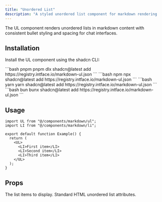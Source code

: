 ```yaml
---
title: "Unordered List"
description: "A styled unordered list component for markdown rendering with proper spacing and bullet styling."
---
```


The UL component renders unordered lists in markdown content with consistent bullet styling and spacing for chat interfaces.

## Installation

Install the UL component using the shadcn CLI:

<CodeGroup>
  ```bash pnpm 
  pnpm dlx shadcn@latest add https://registry.intface.io/markdown-ul.json
  ```
  ```bash npm 
  npx shadcn@latest add https://registry.intface.io/markdown-ul.json
  ```
  ```bash yarn 
  yarn shadcn@latest add https://registry.intface.io/markdown-ul.json
  ```
  ```bash bun 
  bunx shadcn@latest add https://registry.intface.io/markdown-ul.json
  ```
</CodeGroup>

## Usage

```tsx
import UL from "@/components/markdown/ul";
import LI from "@/components/markdown/li";

export default function Example() {
  return (
    <UL>
      <LI>First item</LI>
      <LI>Second item</LI>
      <LI>Third item</LI>
    </UL>
  );
}
```

## Props

<ParamField body="children" type="React.ReactNode" required>
  The list items to display.
</ParamField>

<ParamField body="...props" type="React.HTMLAttributes<HTMLUListElement>">
  Standard HTML unordered list attributes.
</ParamField>